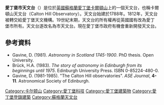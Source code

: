 '''愛丁堡市天文台'''（{{lang-en|City Observatory}}）是位於[[英國|英國]][[蘇格蘭|蘇格蘭]][[愛丁堡|愛丁堡]][[卡爾頓山|卡爾頓山]]上的一個天文台，也稱卡爾頓山天文台（Calton Hill Observatory）。天文台始建於1788年。1812年，天文台被轉交給愛丁堡天文機構。19世紀末期，天文台的所有權再從英國國有改為愛丁堡市所有。天文台遂改名為市天文台。現在愛丁堡市政府有機會重新開發天文台。
== 參考資料 ==
* Gavine, D. (1981). ''Astronomy in Scotland 1745-1900''. PhD thesis. Open University.
* Brück, H.A. (1983). ''The story of astronomy in Edinburgh from its beginnings until 1975''. Edinburgh University Press. ISBN 0-85224-480-0.
* Gavine, D. (1981-1985). "The Calton Hill observatories". ''ASE Journal'', '''4-11'''. Astronomical Society of Edinburgh. {{ISSN|1756-5103}}

[[Category:卡尔顿山|Category:卡尔顿山]]
[[Category:愛丁堡科技|Category:愛丁堡科技]]
[[Category:愛丁堡建築物|Category:愛丁堡建築物]]
[[Category:愛丁堡登錄建築|Category:愛丁堡登錄建築]]
[[Category:蘇格蘭天文台|Category:蘇格蘭天文台]]